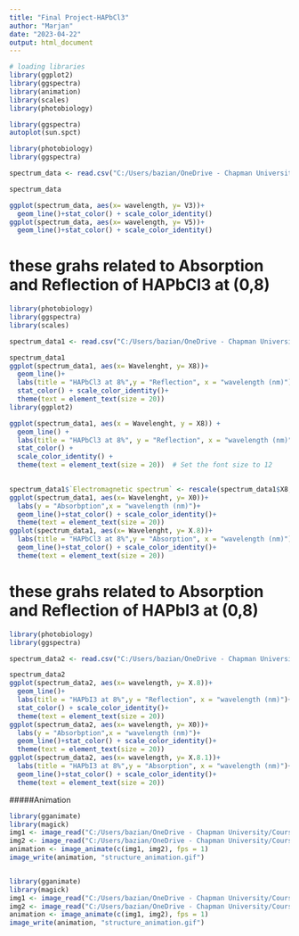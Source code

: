 ```yaml
---
title: "Final Project-HAPbCl3"
author: "Marjan"
date: "2023-04-22"
output: html_document
---
```

```r
# loading libraries 
library(ggplot2)
library(ggspectra)
library(animation)
library(scales)
library(photobiology)

```




```r
library(ggspectra)
autoplot(sun.spct)
```







```r

library(photobiology)
library(ggspectra)

spectrum_data <- read.csv("C:/Users/bazian/OneDrive - Chapman University/Courses/710-Data Visualization/Final Project/my_modified_file.csv")

spectrum_data

ggplot(spectrum_data, aes(x= wavelength, y= V3))+
  geom_line()+stat_color() + scale_color_identity()
ggplot(spectrum_data, aes(x= wavelength, y= V5))+
  geom_line()+stat_color() + scale_color_identity()

```
# these grahs related to Absorption and Reflection of HAPbCl3 at (0,8)
```r
library(photobiology)
library(ggspectra)
library(scales)

spectrum_data1 <- read.csv("C:/Users/bazian/OneDrive - Chapman University/Courses/710-Data Visualization/Final Project/HAPbCl3-Ab-Ref.csv")

spectrum_data1
ggplot(spectrum_data1, aes(x= Wavelenght, y= X8))+
  geom_line()+
  labs(title = "HAPbCl3 at 8%",y = "Reflection", x = "wavelength (nm)")+
  stat_color() + scale_color_identity()+
  theme(text = element_text(size = 20))
library(ggplot2)

ggplot(spectrum_data1, aes(x = Wavelenght, y = X8)) +
  geom_line() +
  labs(title = "HAPbCl3 at 8%", y = "Reflection", x = "wavelength (nm)") +
  stat_color() +
  scale_color_identity() +
  theme(text = element_text(size = 20))  # Set the font size to 12

  
spectrum_data1$`Electromagnetic spectrum` <- rescale(spectrum_data1$X8, c(400, 700))
ggplot(spectrum_data1, aes(x= Wavelenght, y= X0))+
  labs(y = "Absorbption",x = "wavelength (nm)")+
  geom_line()+stat_color() + scale_color_identity()+
  theme(text = element_text(size = 20))
ggplot(spectrum_data1, aes(x= Wavelenght, y= X.8))+
  labs(title = "HAPbCl3 at 8%",y = "Absorption", x = "wavelength (nm)")+
  geom_line()+stat_color() + scale_color_identity()+
  theme(text = element_text(size = 20))
```

# these grahs related to Absorption and Reflection of HAPbI3 at (0,8)

```r
library(photobiology)
library(ggspectra)

spectrum_data2 <- read.csv("C:/Users/bazian/OneDrive - Chapman University/Courses/710-Data Visualization/Final Project/HAPbI3-Abs-Ref.csv")

spectrum_data2
ggplot(spectrum_data2, aes(x= wavelength, y= X.8))+
  geom_line()+
  labs(title = "HAPbI3 at 8%",y = "Reflection", x = "wavelength (nm)")+
  stat_color() + scale_color_identity()+
  theme(text = element_text(size = 20))
ggplot(spectrum_data2, aes(x= wavelength, y= X0))+
  labs(y = "Absorbption",x = "wavelength (nm)")+
  geom_line()+stat_color() + scale_color_identity()+
  theme(text = element_text(size = 20))
ggplot(spectrum_data2, aes(x= wavelength, y= X.8.1))+
  labs(title = "HAPbI3 at 8%",y = "Absorption", x = "wavelength (nm)")+
  geom_line()+stat_color() + scale_color_identity()+
  theme(text = element_text(size = 20))
```




#####Animation
```r
library(gganimate)
library(magick)
img1 <- image_read("C:/Users/bazian/OneDrive - Chapman University/Courses/710-Data Visualization/Final Project/Br-0.png")
img2 <- image_read("C:/Users/bazian/OneDrive - Chapman University/Courses/710-Data Visualization/Final Project/Br-8.png")
animation <- image_animate(c(img1, img2), fps = 1)
image_write(animation, "structure_animation.gif")



```


```r
library(gganimate)
library(magick)
img1 <- image_read("C:/Users/bazian/OneDrive - Chapman University/Courses/710-Data Visualization/Final Project/Cl0.png")
img2 <- image_read("C:/Users/bazian/OneDrive - Chapman University/Courses/710-Data Visualization/Final Project/Cl8.png")
animation <- image_animate(c(img1, img2), fps = 1)
image_write(animation, "structure_animation.gif")


```


